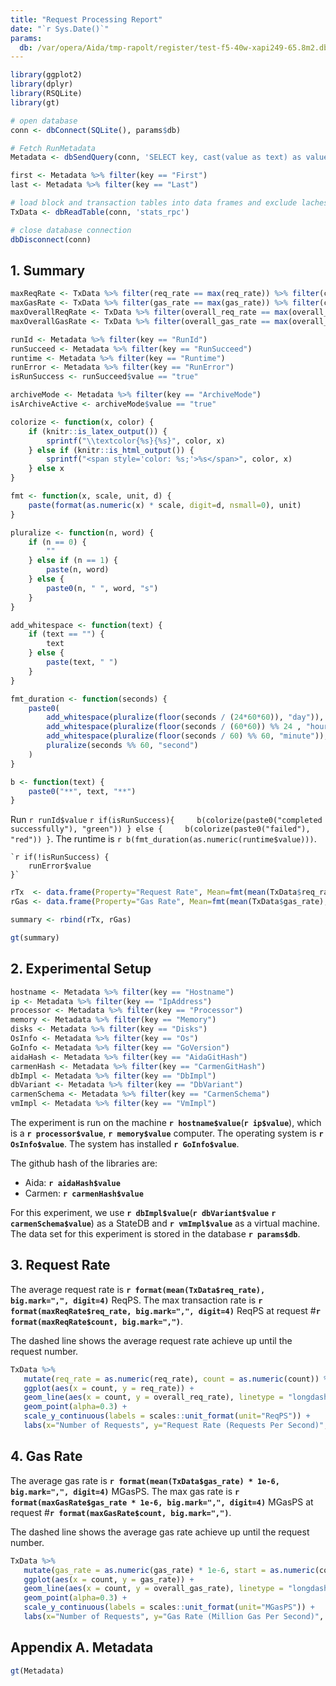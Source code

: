 ```yaml
---
title: "Request Processing Report"
date: "`r Sys.Date()`"
params:
  db: /var/opera/Aida/tmp-rapolt/register/test-f5-40w-xapi249-65.8m2.db
---
```


```r
library(ggplot2)
library(dplyr)
library(RSQLite)
library(gt)

# open database
conn <- dbConnect(SQLite(), params$db)

# Fetch RunMetadata
Metadata <- dbSendQuery(conn, 'SELECT key, cast(value as text) as value FROM metadata;') %>% dbFetch

first <- Metadata %>% filter(key == "First")
last <- Metadata %>% filter(key == "Last")

# load block and transaction tables into data frames and exclude lachesis transition block
TxData <- dbReadTable(conn, 'stats_rpc') 

# close database connection
dbDisconnect(conn)
```

## ##############################################################################

## 1. Summary

```r
maxReqRate <- TxData %>% filter(req_rate == max(req_rate)) %>% filter(count == min(count)) %>% distinct(req_rate, count) 
maxGasRate <- TxData %>% filter(gas_rate == max(gas_rate)) %>% filter(count == min(count)) %>% distinct(gas_rate, count) 
maxOverallReqRate <- TxData %>% filter(overall_req_rate == max(overall_req_rate)) %>% filter(count == min(count)) %>% distinct(overall_req_rate, count) 
maxOverallGasRate <- TxData %>% filter(overall_gas_rate == max(overall_gas_rate)) %>% filter(count == min(count)) %>% distinct(overall_gas_rate, count) 

runId <- Metadata %>% filter(key == "RunId")
runSucceed <- Metadata %>% filter(key == "RunSucceed")
runtime <- Metadata %>% filter(key == "Runtime")
runError <- Metadata %>% filter(key == "RunError")
isRunSuccess <- runSucceed$value == "true"

archiveMode <- Metadata %>% filter(key == "ArchiveMode")
isArchiveActive <- archiveMode$value == "true"

colorize <- function(x, color) {
	if (knitr::is_latex_output()) {
		sprintf("\\textcolor{%s}{%s}", color, x)
	} else if (knitr::is_html_output()) {
		sprintf("<span style='color: %s;'>%s</span>", color, x)
	} else x
}

fmt <- function(x, scale, unit, d) {
	paste(format(as.numeric(x) * scale, digit=d, nsmall=0), unit)
}

pluralize <- function(n, word) {
	if (n == 0) {
		""
	} else if (n == 1) {
		paste(n, word)
	} else {
		paste0(n, " ", word, "s")
	}
}

add_whitespace <- function(text) {
	if (text == "") {
		text
	} else {
		paste(text, " ")
	}
}

fmt_duration <- function(seconds) {
	paste0(
		add_whitespace(pluralize(floor(seconds / (24*60*60)), "day")),
		add_whitespace(pluralize(floor(seconds / (60*60)) %% 24 , "hour")),
		add_whitespace(pluralize(floor(seconds / 60) %% 60, "minute")),
		pluralize(seconds %% 60, "second")
	)
}

b <- function(text) {
	paste0("**", text, "**")
}

```

Run `r runId$value` `r if(isRunSuccess){
	b(colorize(paste0("completed successfully"), "green"))
} else {
	b(colorize(paste0("failed"), "red"))
}`. The runtime is `r b(fmt_duration(as.numeric(runtime$value)))`.

    `r if(!isRunSuccess) {
        runError$value
    }`

```r
rTx  <- data.frame(Property="Request Rate", Mean=fmt(mean(TxData$req_rate), 1, "ReqPS", 4), Max=fmt(max(TxData$req_rate), 1, "ReqPS", 4))
rGas <- data.frame(Property="Gas Rate", Mean=fmt(mean(TxData$gas_rate), 1e-6, "MGasPS", 4), Max=fmt(max(TxData$gas_rate), 1e-6, "MGasPS", 4))

summary <- rbind(rTx, rGas)

gt(summary)
```


## ##############################################################################

## 2. Experimental Setup

```r
hostname <- Metadata %>% filter(key == "Hostname")
ip <- Metadata %>% filter(key == "IpAddress")
processor <- Metadata %>% filter(key == "Processor")
memory <- Metadata %>% filter(key == "Memory")
disks <- Metadata %>% filter(key == "Disks")
OsInfo <- Metadata %>% filter(key == "Os")
GoInfo <- Metadata %>% filter(key == "GoVersion")
aidaHash <- Metadata %>% filter(key == "AidaGitHash")
carmenHash <- Metadata %>% filter(key == "CarmenGitHash")
dbImpl <- Metadata %>% filter(key == "DbImpl")
dbVariant <- Metadata %>% filter(key == "DbVariant")
carmenSchema <- Metadata %>% filter(key == "CarmenSchema")
vmImpl <- Metadata %>% filter(key == "VmImpl")
```

The experiment is run on the machine **`r hostname$value`**(**`r ip$value`**), which is a **`r processor$value`**, **`r memory$value`** computer.
The operating system is **`r OsInfo$value`**.
The system has installed **`r GoInfo$value`**.

The github hash of the libraries are:

* Aida: **`r aidaHash$value`**
* Carmen: **`r carmenHash$value`**

For this experiment, we use **`r dbImpl$value`**(**`r dbVariant$value`** **`r carmenSchema$value`**) as a StateDB and **`r vmImpl$value`** as a virtual machine.  The data set for this experiment is stored in the database **`r params$db`**.

## ##############################################################################

## 3. Request Rate

The average request rate is **`r format(mean(TxData$req_rate), big.mark=",", digit=4)`** ReqPS. The max transaction rate  is **`r format(maxReqRate$req_rate, big.mark=",", digit=4)`** ReqPS at request #**`r format(maxReqRate$count, big.mark=",")`**. 

The dashed line shows the average request rate achieve up until the request number.

```r
TxData %>% 
   mutate(req_rate = as.numeric(req_rate), count = as.numeric(count)) %>%
   ggplot(aes(x = count, y = req_rate)) +
   geom_line(aes(x = count, y = overall_req_rate), linetype = "longdash", color = "tomato") +
   geom_point(alpha=0.3) +
   scale_y_continuous(labels = scales::unit_format(unit="ReqPS")) +
   labs(x="Number of Requests", y="Request Rate (Requests Per Second)", title="Request Rate")
```

## ##############################################################################

## 4. Gas Rate

The average gas rate is **`r format(mean(TxData$gas_rate) * 1e-6, big.mark=",", digit=4)`** MGasPS. The max gas rate  is **`r format(maxGasRate$gas_rate * 1e-6, big.mark=",", digit=4)`** MGasPS at request #**`r format(maxGasRate$count, big.mark=",")`**. 

The dashed line shows the average gas rate achieve up until the request number.

```r
TxData %>% 
   mutate(gas_rate = as.numeric(gas_rate) * 1e-6, start = as.numeric(count), overall_gas_rate = as.numeric(overall_gas_rate) * 1e-6) %>%
   ggplot(aes(x = count, y = gas_rate)) +
   geom_line(aes(x = count, y = overall_gas_rate), linetype = "longdash", color = "tomato") +
   geom_point(alpha=0.3) +
   scale_y_continuous(labels = scales::unit_format(unit="MGasPS")) +
   labs(x="Number of Requests", y="Gas Rate (Million Gas Per Second)", title="Gas Rate")
```

## ##############################################################################

## Appendix A. Metadata

```r
gt(Metadata)
```
